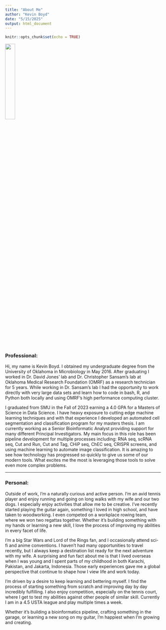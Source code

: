 ```yaml
---
title: "About Me"
author: "Kevin Boyd"
date: "5/15/2025"
output: html_document
---
```


```r
knitr::opts_chunk$set(echo = TRUE)
```


![](kevin.jpg){#id .class width=25% height=25%}

### Professional:  
Hi, my name is Kevin Boyd. I obtained my undergraduate degree from the University of Oklahoma in Microbiology in May 2016. After graduating I worked in Dr. David Jones' lab and Dr. Christopher Sansam's lab at Oklahoma Medical Research Foundation (OMRF) as a research technician for 5 years. While working in Dr. Sansam's lab I had the opportunity to work directly with very large data sets and learn how to code in bash, R, and Python both locally and using OMRF's high performance computing cluster.  

I graduated from SMU in the Fall of 2023 earning a 4.0 GPA for a Masters of Science in Data Science. I have heavy exposure to cutting edge machine learning techniques and with that experience I developed an automated cell segmentation and classification program for my masters thesis. I am currently working as a Senior Bioinformatic Analyst providing support for many different Principal Investigators. My main focus in this role has been pipeline development for multiple processes including: RNA seq, scRNA seq, Cut and Run, Cut and Tag, CHiP seq, ChEC seq, CRISPR screens, and using machine learning to automate image classification. It is amazing to see how technology has progressed so quickly to give us some of our modern tools. What excites me the most is leveraging those tools to solve even more complex problems.

 ---

### Personal:  
Outside of work, I’m a naturally curious and active person. I’m an avid tennis player and enjoy running and going on long walks with my wife and our two dogs. I especially enjoy activities that allow me to be creative. I’ve recently started playing the guitar again, something I loved in high school, and have taken to woodworking. I even competed on a workplace rowing team, where we won two regattas together. Whether it’s building something with my hands or learning a new skill, I love the process of improving my abilities in every facet of life.

I’m a big Star Wars and Lord of the Rings fan, and I occasionally attend sci-fi and anime conventions. I haven’t had many opportunities to travel recently, but I always keep a destination list ready for the next adventure with my wife. A surprising and fun fact about me is that I lived overseas when I was young and I spent parts of my childhood in both Karachi, Pakistan, and Jakarta, Indonesia. Those early experiences gave me a global perspective that continue to shape how I view life and work today.

I’m driven by a desire to keep learning and bettering myself. I find the process of starting something from scratch and improving day by day incredibly fulfilling. I also enjoy competition, especially on the tennis court, where I get to test my abilities against other people of similar skill. Currently I am in a 4.5 USTA league and play multiple times a week.

Whether it's building a bioinformatics pipeline, crafting something in the garage, or learning a new song on my guitar, I’m happiest when I’m growing and creating.
